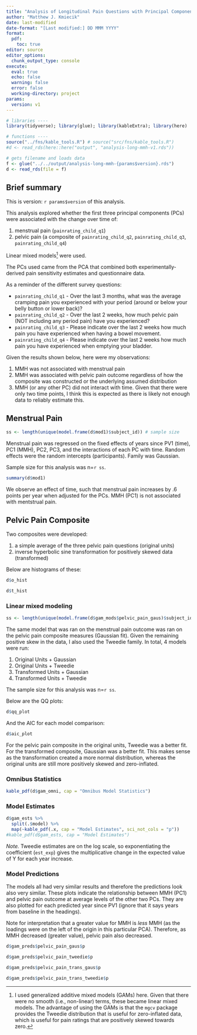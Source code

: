 ```yaml
---
title: "Analysis of Longitudinal Pain Questions with Principal Components"
author: "Matthew J. Kmiecik"
date: last-modified
date-format: "[Last modified:] DD MMM YYYY"
format:
  pdf:
    toc: true
editor: source
editor_options: 
  chunk_output_type: console
execute:
  eval: true
  echo: false
  warning: false
  error: false
  working-directory: project
params:
  version: v1
---
```


```r
# libraries ----
library(tidyverse); library(glue); library(kableExtra); library(here)

# functions ----
source("../fns/kable_tools.R") # source("src/fns/kable_tools.R")
#d <- read_rds(here::here("output", "analysis-long-mmh-v1.rds"))

# gets filename and loads data
f <- glue("../../output/analysis-long-mmh-{params$version}.rds")
d <- read_rds(file = f)
```

## Brief summary

This is version: `r params$version` of this analysis.

This analysis explored whether the first three principal components (PCs) were associated with the change over time of:

1. menstrual pain (`painrating_child_q1`) 
2. pelvic pain (a composite of `painrating_child_q2`, `painrating_child_q3`, `painrating_child_q4`)

Linear mixed models[^1] were used.

[^1]: I used generalized additive mixed models (GAMs) here. Given that there were no smooth (i.e., non-linear) terms, these became linear mixed models. The advantage of using the GAMs is that the `mgcv` package provides the Tweedie distribution that is useful for zero-inflated data, which is useful for pain ratings that are positively skewed towards zero.

The PCs used came from the PCA that combined both experimentally-derived pain sensitivity estimates and questionnaire data.

As a reminder of the different survey questions:

-   `painrating_child_q1` - Over the last 3 months, what was the average cramping pain you experienced with your period (around or below your belly button or lower back)?
-   `painrating_child_q2` - Over the last 2 weeks, how much pelvic pain (NOT including any period pain) have you experienced?
-   `painrating_child_q3` - Please indicate over the last 2 weeks how much pain you have experienced when having a bowel movement.
-   `painrating_child_q4` - Please indicate over the last 2 weeks how much pain you have experienced when emptying your bladder.

Given the results shown below, here were my observations:

1. MMH was not associated with menstrual pain
2. MMH was associated with pelvic pain outcome regardless of how the composite was constructed or the underlying assumed distribution
3. MMH (or any other PC) did not interact with time. Given that there were only two time points, I think this is expected as there is likely not enough data to reliably estimate this.

## Menstrual Pain

```r
ss <- length(unique(model.frame(d$mod1)$subject_id)) # sample size
```

Menstrual pain was regressed on the fixed effects of years since PV1 (time), PC1 (MMH), PC2, PC3, and the interactions of each PC with time. Random effects were the random intercepts (participants). Family was Gaussian. 

Sample size for this analysis was n=`r ss`.

```r
summary(d$mod1)
```

We observe an effect of time, such that menstrual pain increases by .6 points per year when adjusted for the PCs. MMH (PC1) is not associated with mentstrual pain.

## Pelvic Pain Composite

Two composites were developed: 

1. a simple average of the three pelvic pain questions (original units)
2. inverse hyperbolic sine transformation for positively skewed data (transformed)

Below are histograms of these:

```r
d$o_hist
```

```r
d$t_hist
```

### Linear mixed modeling

```r
ss <- length(unique(model.frame(d$gam_mods$pelvic_pain_gaus)$subject_id)) # sample size
```

The same model that was ran on the menstrual pain outcome was ran on the pelvic pain composite measures (Gaussian fit). Given the remaining positive skew in the data, I also used the Tweedie family. In total, 4 models were run:

1. Original Units + Gaussian
2. Original Units + Tweedie
3. Transformed Units + Gaussian
4. Transformed Units + Tweedie

The sample size for this analysis was n=`r ss`.

Below are the QQ plots:

```r
d$qq_plot
```

And the AIC for each model comparison:

```r
d$aic_plot
```

For the pelvic pain composite in the original units, Tweedie was a better fit. For the transformed composite, Gaussian was a better fit. This makes sense as the transformation created a more normal distribution, whereas the original units are still more positively skewed and zero-inflated.

### Omnibus Statistics

```r
kable_pdf(d$gam_omni, cap = "Omnibus Model Statistics")
```

### Model Estimates

```r
d$gam_ests %>% 
  split(.$model) %>% 
  map(~kable_pdf(.x, cap = "Model Estimates", sci_not_cols = "p"))
#kable_pdf(d$gam_ests, cap = "Model Estimates")
```

*Note.* Tweedie estimates are on the log scale, so exponentiating the coefficient (`est_exp`) gives the multiplicative change in the expected value of Y for each year increase.

### Model Predictions

The models all had very similar results and therefore the predictions look also very similar. These plots indicate the relationship between MMH (PC1) and pelvic pain outcome at average levels of the other two PCs. They are also plotted for each predicted year since PV1 (ignore that it says years from baseline in the headings).

Note for interpretation that a greater value for MMH is *less* MMH (as the loadings were on the left of the origin in this particular PCA). Therefore, as MMH decreased (greater value), pelvic pain also decreased.

```r
d$gam_preds$pelvic_pain_gaus$p
```

```r
d$gam_preds$pelvic_pain_tweedie$p
```

```r
d$gam_preds$pelvic_pain_trans_gaus$p
```

```r
d$gam_preds$pelvic_pain_trans_tweedie$p
```
